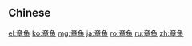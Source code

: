 {{also|章魚}}
==Chinese==
{{zh-see|章魚}}

[[el:章鱼]]
[[ko:章鱼]]
[[mg:章鱼]]
[[ja:章鱼]]
[[ro:章鱼]]
[[ru:章鱼]]
[[zh:章鱼]]